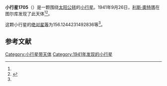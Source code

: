 {{Infobox planet
| bgcolour = #FFFFC0
| name = 1705 Tapio
| symbol = 
| image = 
| caption = 
| discovery = yes
| discovery_ref = 
| discoverer = [[利斯·奧特瑪|利斯·奧特瑪]]
| discovery_site = [[图尔库|图尔库]] 
| discovered = 1941年9月26日
| designations = yes
| mp_name = 
| named_after = 
| alt_names = 1941 SL1/ 1948 TJ1 / 1948 TV1 / 1955 VN / 1982 FM3
| mp_category = [[主带小行星|主带小行星]]
| orbit_ref = <ref name="a">[http://ssd.jpl.nasa.gov/sbdb.cgi?sstr=1705 1705 Tapio] {{Wayback|url=http://ssd.jpl.nasa.gov/sbdb.cgi?sstr=1705 |date=20210724005934 }}，小行星數據庫瀏覽器（JPL Small-Body Database Browser）－[[美国国家航空航天局|美国国家航空航天局]]喷气推进实验室</ref>
| epoch = 2456400.5 (2013年4月18日更新)
| aphelion = {{convert|2.864233797802267|AU|km|3|abbr=on|lk=out}}
| perihelion = {{convert|1.732752502911535|AU|km|3|abbr=on}}
| semimajor = {{convert|2.298493150356901|AU|km|3|abbr=on}}
| eccentricity = 0.246135451
| period = 1272.80903 [[日|日]]<br />3.48[[儒略年|儒略年]]
| avg_speed = 
| inclination = 7.704659157598729
| asc_node = 188.6518873342714
| mean_anomaly = 
| arg_peri = 156.1244231492836
| satellites = 
| physical_characteristics = yes
| dimensions = 
| mass = 
| density = 
| surface_grav = 
| escape_velocity = 
| sidereal_day = 
| axial_tilt = 
| pole_ecliptic_lat = 
| pole_ecliptic_lon = 
| albedo = 
| temperatures= 
| temp_name1 = 
| mean_temp_1 = 
| max_temp_1 = 
| temp_name2 = 
| max_temp_2 = 
| spectral_type = 
| abs_magnitude = 156.1244231492836
}}

'''小行星1705'''（{{lang-en|1705 Tapio}}）是一颗围绕[[太阳|太阳]][[公转|公转]]的[[小行星|小行星]]。1941年9月26日，[[利斯·奧特瑪|利斯·奧特瑪]]在图尔库发现了此天体<ref name="a" /><ref>{{cite news|title=小行星列表|url=http://cfa-www.harvard.edu/iau/lists/NumberedMPs.txt|accessdate=2013-07-08|newspaper=哈佛大学|archive-date=2008-05-17|archive-url=https://web.archive.org/web/20080517010638/http://cfa-www.harvard.edu/iau/lists/NumberedMPs.txt|dead-url=no}}</ref>。

这颗小行星的[[绝对星等|绝对星等]]为156.1244231492836等<ref name="a" />。

==参考文献==
{{reflist}}
{{Minor Planet Number|[[小行星1704|小行星1704]]|[[小行星1706|小行星1706]]}}

{{小天体}}

[[Category:小行星带天体|Category:小行星带天体]]
[[Category:1941年发现的小行星|Category:1941年发现的小行星]]

{{asteroid-stub}}